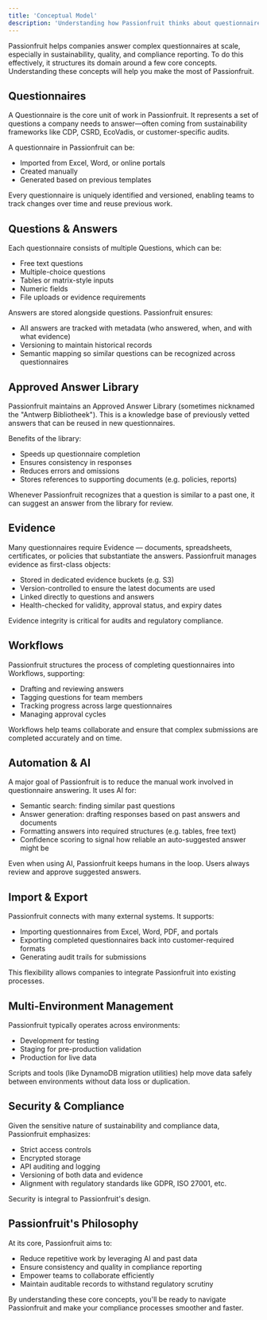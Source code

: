 ```yaml
---
title: 'Conceptual Model'
description: 'Understanding how Passionfruit thinks about questionnaires, answers, and compliance.'
---
```


Passionfruit helps companies answer complex questionnaires at scale, especially in sustainability, quality, and compliance reporting. To do this effectively, it structures its domain around a few core concepts. Understanding these concepts will help you make the most of Passionfruit.

## Questionnaires

A Questionnaire is the core unit of work in Passionfruit. It represents a set of questions a company needs to answer—often coming from sustainability frameworks like CDP, CSRD, EcoVadis, or customer-specific audits.

A questionnaire in Passionfruit can be:
- Imported from Excel, Word, or online portals
- Created manually
- Generated based on previous templates

Every questionnaire is uniquely identified and versioned, enabling teams to track changes over time and reuse previous work.

## Questions & Answers

Each questionnaire consists of multiple Questions, which can be:
- Free text questions
- Multiple-choice questions
- Tables or matrix-style inputs
- Numeric fields
- File uploads or evidence requirements

Answers are stored alongside questions. Passionfruit ensures:
- All answers are tracked with metadata (who answered, when, and with what evidence)
- Versioning to maintain historical records
- Semantic mapping so similar questions can be recognized across questionnaires

## Approved Answer Library

Passionfruit maintains an Approved Answer Library (sometimes nicknamed the "Antwerp Bibliotheek"). This is a knowledge base of previously vetted answers that can be reused in new questionnaires.

Benefits of the library:
- Speeds up questionnaire completion
- Ensures consistency in responses
- Reduces errors and omissions
- Stores references to supporting documents (e.g. policies, reports)

Whenever Passionfruit recognizes that a question is similar to a past one, it can suggest an answer from the library for review.

## Evidence

Many questionnaires require Evidence — documents, spreadsheets, certificates, or policies that substantiate the answers. Passionfruit manages evidence as first-class objects:
- Stored in dedicated evidence buckets (e.g. S3)
- Version-controlled to ensure the latest documents are used
- Linked directly to questions and answers
- Health-checked for validity, approval status, and expiry dates

Evidence integrity is critical for audits and regulatory compliance.

## Workflows

Passionfruit structures the process of completing questionnaires into Workflows, supporting:
- Drafting and reviewing answers
- Tagging questions for team members
- Tracking progress across large questionnaires
- Managing approval cycles

Workflows help teams collaborate and ensure that complex submissions are completed accurately and on time.

## Automation & AI

A major goal of Passionfruit is to reduce the manual work involved in questionnaire answering. It uses AI for:
- Semantic search: finding similar past questions
- Answer generation: drafting responses based on past answers and documents
- Formatting answers into required structures (e.g. tables, free text)
- Confidence scoring to signal how reliable an auto-suggested answer might be

Even when using AI, Passionfruit keeps humans in the loop. Users always review and approve suggested answers.

## Import & Export

Passionfruit connects with many external systems. It supports:
- Importing questionnaires from Excel, Word, PDF, and portals
- Exporting completed questionnaires back into customer-required formats
- Generating audit trails for submissions

This flexibility allows companies to integrate Passionfruit into existing processes.

## Multi-Environment Management

Passionfruit typically operates across environments:
- Development for testing
- Staging for pre-production validation
- Production for live data

Scripts and tools (like DynamoDB migration utilities) help move data safely between environments without data loss or duplication.

## Security & Compliance

Given the sensitive nature of sustainability and compliance data, Passionfruit emphasizes:
- Strict access controls
- Encrypted storage
- API auditing and logging
- Versioning of both data and evidence
- Alignment with regulatory standards like GDPR, ISO 27001, etc.

Security is integral to Passionfruit's design.

## Passionfruit's Philosophy

At its core, Passionfruit aims to:
- Reduce repetitive work by leveraging AI and past data
- Ensure consistency and quality in compliance reporting
- Empower teams to collaborate efficiently
- Maintain auditable records to withstand regulatory scrutiny

By understanding these core concepts, you'll be ready to navigate Passionfruit and make your compliance processes smoother and faster. 